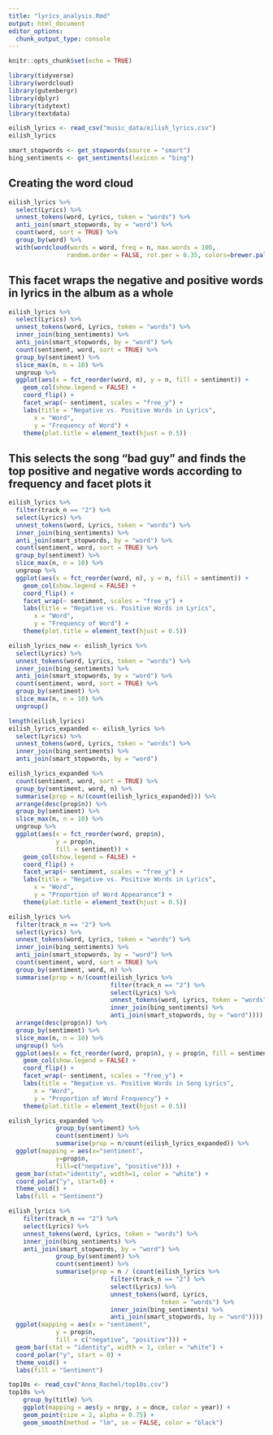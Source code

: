 ```yaml
---
title: "lyrics_analysis.Rmd"
output: html_document
editor_options: 
  chunk_output_type: console
---
```


```r
knitr::opts_chunk$set(echo = TRUE)

library(tidyverse)
library(wordcloud)
library(gutenbergr)
library(dplyr)
library(tidytext)
library(textdata)
```

```r
eilish_lyrics <- read_csv("music_data/eilish_lyrics.csv")
eilish_lyrics
```

```r
smart_stopwords <- get_stopwords(source = "smart")
bing_sentiments <- get_sentiments(lexicon = "bing")
```

## Creating the word cloud
```r
eilish_lyrics %>%
  select(Lyrics) %>%
  unnest_tokens(word, Lyrics, token = "words") %>%
  anti_join(smart_stopwords, by = "word") %>%
  count(word, sort = TRUE) %>%
  group_by(word) %>%
  with(wordcloud(words = word, freq = n, max.words = 100, 
                random.order = FALSE, rot.per = 0.35, colors=brewer.pal(8, "Dark2")))
```


## This facet wraps the negative and positive words in lyrics in the album as a whole

```r
eilish_lyrics %>%
  select(Lyrics) %>%
  unnest_tokens(word, Lyrics, token = "words") %>%
  inner_join(bing_sentiments) %>%
  anti_join(smart_stopwords, by = "word") %>%
  count(sentiment, word, sort = TRUE) %>%
  group_by(sentiment) %>%
  slice_max(n, n = 10) %>%
  ungroup %>%
  ggplot(aes(x = fct_reorder(word, n), y = n, fill = sentiment)) +
    geom_col(show.legend = FALSE) +  
    coord_flip() +
    facet_wrap(~ sentiment, scales = "free_y") + 
    labs(title = "Negative vs. Positive Words in Lyrics", 
       x = "Word",
       y = "Frequency of Word") +
    theme(plot.title = element_text(hjust = 0.5))
```


## This selects the song "bad guy" and finds the top positive and negative words according to frequency and facet plots it
```r
eilish_lyrics %>%
  filter(track_n == "2") %>%
  select(Lyrics) %>%
  unnest_tokens(word, Lyrics, token = "words") %>%
  inner_join(bing_sentiments) %>%
  anti_join(smart_stopwords, by = "word") %>%
  count(sentiment, word, sort = TRUE) %>%
  group_by(sentiment) %>%
  slice_max(n, n = 10) %>%
  ungroup %>%
  ggplot(aes(x = fct_reorder(word, n), y = n, fill = sentiment)) +
    geom_col(show.legend = FALSE) +  
    coord_flip() +
    facet_wrap(~ sentiment, scales = "free_y") + 
    labs(title = "Negative vs. Positive Words in Lyrics", 
       x = "Word",
       y = "Frequency of Word") +
    theme(plot.title = element_text(hjust = 0.5))
```


```r
eilish_lyrics_new <- eilish_lyrics %>%
  select(Lyrics) %>%
  unnest_tokens(word, Lyrics, token = "words") %>%
  inner_join(bing_sentiments) %>%
  anti_join(smart_stopwords, by = "word") %>%
  count(sentiment, word, sort = TRUE) %>%
  group_by(sentiment) %>%
  slice_max(n, n = 10) %>%
  ungroup()
```

```r
length(eilish_lyrics)
eilish_lyrics_expanded <- eilish_lyrics %>%
  select(Lyrics) %>%
  unnest_tokens(word, Lyrics, token = "words") %>%
  inner_join(bing_sentiments) %>%
  anti_join(smart_stopwords, by = "word")

eilish_lyrics_expanded %>%
  count(sentiment, word, sort = TRUE) %>%
  group_by(sentiment, word, n) %>%
  summarise(prop = n/(count(eilish_lyrics_expanded))) %>%
  arrange(desc(prop$n)) %>%
  group_by(sentiment) %>%
  slice_max(n, n = 10) %>%
  ungroup %>%
  ggplot(aes(x = fct_reorder(word, prop$n), 
             y = prop$n, 
             fill = sentiment)) +
    geom_col(show.legend = FALSE) +  
    coord_flip() +
    facet_wrap(~ sentiment, scales = "free_y") + 
    labs(title = "Negative vs. Positive Words in Lyrics", 
       x = "Word",
       y = "Proportion of Word Appearance") +
    theme(plot.title = element_text(hjust = 0.5))
```


```r
eilish_lyrics %>%
  filter(track_n == "2") %>%
  select(Lyrics) %>%
  unnest_tokens(word, Lyrics, token = "words") %>%
  inner_join(bing_sentiments) %>%
  anti_join(smart_stopwords, by = "word") %>%
  count(sentiment, word, sort = TRUE) %>%
  group_by(sentiment, word, n) %>%
  summarise(prop = n/(count(eilish_lyrics %>%
                            filter(track_n == "2") %>%
                            select(Lyrics) %>%
                            unnest_tokens(word, Lyrics, token = "words") %>%
                            inner_join(bing_sentiments) %>%
                            anti_join(smart_stopwords, by = "word")))) %>%
  arrange(desc(prop$n)) %>%
  group_by(sentiment) %>%
  slice_max(n, n = 10) %>%
  ungroup() %>%
  ggplot(aes(x = fct_reorder(word, prop$n), y = prop$n, fill = sentiment)) +
    geom_col(show.legend = FALSE) +  
    coord_flip() +
    facet_wrap(~ sentiment, scales = "free_y") + 
    labs(title = "Negative vs. Positive Words in Song Lyrics", 
       x = "Word",
       y = "Proportion of Word Frequency") +
    theme(plot.title = element_text(hjust = 0.5))
```

```r
eilish_lyrics_expanded %>%
             group_by(sentiment) %>%
             count(sentiment) %>%
             summarise(prop = n/count(eilish_lyrics_expanded)) %>%
  ggplot(mapping = aes(x="sentiment", 
             y=prop$n,
             fill=c("negative", "positive"))) +
  geom_bar(stat="identity", width=1, color = "white") +
  coord_polar("y", start=0) +
  theme_void() +
  labs(fill = "Sentiment")
```

```r
eilish_lyrics %>%
    filter(track_n == "2") %>%
    select(Lyrics) %>%
    unnest_tokens(word, Lyrics, token = "words") %>%
    inner_join(bing_sentiments) %>%
    anti_join(smart_stopwords, by = "word") %>%
             group_by(sentiment) %>%
             count(sentiment) %>%
             summarise(prop = n / (count(eilish_lyrics %>%
                            filter(track_n == "2") %>%
                            select(Lyrics) %>%
                            unnest_tokens(word, Lyrics, 
                                          token = "words") %>%
                            inner_join(bing_sentiments) %>%
                            anti_join(smart_stopwords, by = "word")))) %>%
  ggplot(mapping = aes(x = "sentiment", 
             y = prop$n,
             fill = c("negative", "positive"))) +
  geom_bar(stat = "identity", width = 1, color = "white") +
  coord_polar("y", start = 0) +
  theme_void() +
  labs(fill = "Sentiment")
```

```r

top10s <- read_csv("Anna_Rachel/top10s.csv")
top10s %>%
    group_by(title) %>%
    ggplot(mapping = aes(y = nrgy, x = dnce, color = year)) +
    geom_point(size = 2, alpha = 0.75) +
    geom_smooth(method = "lm", se = FALSE, color = "black")
```

